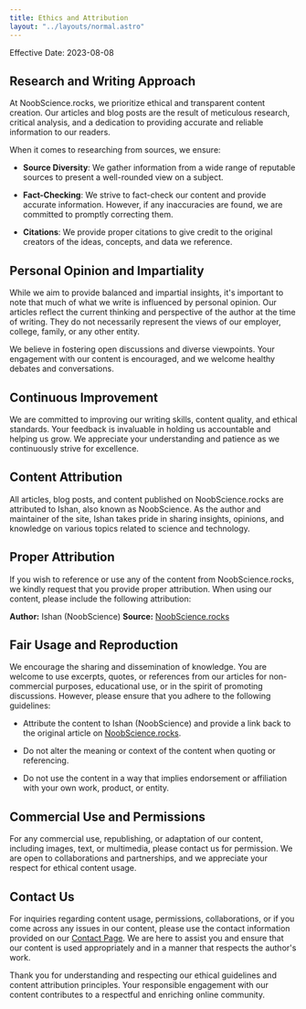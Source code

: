 ```yaml
---
title: Ethics and Attribution
layout: "../layouts/normal.astro"
---
```


Effective Date: 2023-08-08

## Research and Writing Approach

At NoobScience.rocks, we prioritize ethical and transparent content creation. Our articles and blog posts are the result of meticulous research, critical analysis, and a dedication to providing accurate and reliable information to our readers.

When it comes to researching from sources, we ensure:

- **Source Diversity**: We gather information from a wide range of reputable sources to present a well-rounded view on a subject.

- **Fact-Checking**: We strive to fact-check our content and provide accurate information. However, if any inaccuracies are found, we are committed to promptly correcting them.

- **Citations**: We provide proper citations to give credit to the original creators of the ideas, concepts, and data we reference.

## Personal Opinion and Impartiality

While we aim to provide balanced and impartial insights, it's important to note that much of what we write is influenced by personal opinion. Our articles reflect the current thinking and perspective of the author at the time of writing. They do not necessarily represent the views of our employer, college, family, or any other entity.

We believe in fostering open discussions and diverse viewpoints. Your engagement with our content is encouraged, and we welcome healthy debates and conversations.

## Continuous Improvement

We are committed to improving our writing skills, content quality, and ethical standards. Your feedback is invaluable in holding us accountable and helping us grow. We appreciate your understanding and patience as we continuously strive for excellence.

## Content Attribution

All articles, blog posts, and content published on NoobScience.rocks are attributed to Ishan, also known as NoobScience. As the author and maintainer of the site, Ishan takes pride in sharing insights, opinions, and knowledge on various topics related to science and technology.

## Proper Attribution

If you wish to reference or use any of the content from NoobScience.rocks, we kindly request that you provide proper attribution. When using our content, please include the following attribution:

**Author:** Ishan (NoobScience)
**Source:** [NoobScience.rocks](https://www.noobscience.rocks)

## Fair Usage and Reproduction

We encourage the sharing and dissemination of knowledge. You are welcome to use excerpts, quotes, or references from our articles for non-commercial purposes, educational use, or in the spirit of promoting discussions. However, please ensure that you adhere to the following guidelines:

- Attribute the content to Ishan (NoobScience) and provide a link back to the original article on [NoobScience.rocks](https://www.noobscience.rocks).

- Do not alter the meaning or context of the content when quoting or referencing.

- Do not use the content in a way that implies endorsement or affiliation with your own work, product, or entity.

## Commercial Use and Permissions

For any commercial use, republishing, or adaptation of our content, including images, text, or multimedia, please contact us for permission. We are open to collaborations and partnerships, and we appreciate your respect for ethical content usage.

## Contact Us

For inquiries regarding content usage, permissions, collaborations, or if you come across any issues in our content, please use the contact information provided on our [Contact Page](/contact). We are here to assist you and ensure that our content is used appropriately and in a manner that respects the author's work.

Thank you for understanding and respecting our ethical guidelines and content attribution principles. Your responsible engagement with our content contributes to a respectful and enriching online community.